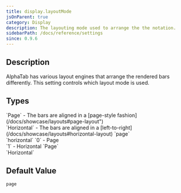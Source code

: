```yaml
---
title: display.layoutMode
jsOnParent: true
category: Display
description: The layouting mode used to arrange the the notation.
sidebarPath: /docs/reference/settings
since: 0.9.6
---
```



## Description

AlphaTab has various layout engines that arrange the rendered bars differently. This setting controls which layout mode is used. 

<PropertyDescription metadata={metadata} />

## Types

<TypeTable>
    <TypeRow type="js" name="alphaTab.LayoutMode">
        `Page` - The bars are aligned in a [page-style fashion](/docs/showcase/layouts#page-layout")<br />
        `Horizontal`  - The bars are aligned in a [left-to-right](/docs/showcase/layouts#horizontal-layout)
    </TypeRow>
    <TypeRow type="json-js-html" name="string">
        `page`<br />
        `horizontal`
    </TypeRow>
    <TypeRow type="json-js-html" name="int">
        `0` - Page<br />
        `1` - Horizontal
    </TypeRow>
    <TypeRow type="net" name="AlphaTab.LayoutMode">
        `Page`<br />
        `Horizontal`
    </TypeRow>
</TypeTable>

## Default Value

`page`